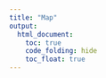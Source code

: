 ```yaml
---
title: "Map"
output:
  html_document:
    toc: true
    code_folding: hide
    toc_float: true
---
```



